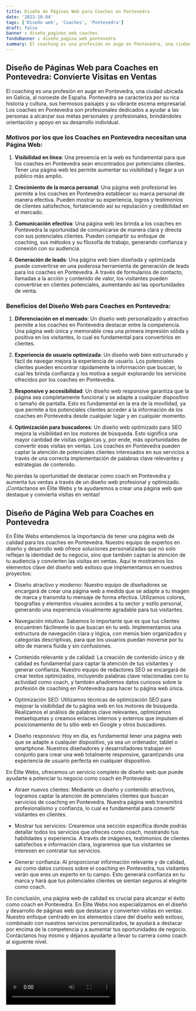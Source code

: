 ```yaml
---
title: Diseño de Páginas Web para Coaches en Pontevedra
date: '2023-10-04'
tags: ['Diseño web', 'Coaches', 'Pontevedra']
draft: false
banner : diseño_paginas_web_coaches
fondoBanner : diseño_pagina_web_pontevedra
summary: El coaching es una profesión en auge en Pontevedra, una ciudad ubicada en Galicia, al noroeste de España. Pontevedra se caracteriza por su rica historia y cultura, sus hermosos paisajes y su vibrante escena empresarial. Los coaches en Pontevedra son profesionales dedicados a ayudar a las personas a alcanzar sus metas personales y profesionales, brindándoles orientación y apoyo en su desarrollo individual.
---
```


## Diseño de Páginas Web para Coaches en Pontevedra: Convierte Visitas en Ventas

El coaching es una profesión en auge en Pontevedra, una ciudad ubicada en Galicia, al noroeste de España. Pontevedra se caracteriza por su rica historia y cultura, sus hermosos paisajes y su vibrante escena empresarial. Los coaches en Pontevedra son profesionales dedicados a ayudar a las personas a alcanzar sus metas personales y profesionales, brindándoles orientación y apoyo en su desarrollo individual.

### Motivos por los que los Coaches en Pontevedra necesitan una Página Web:

1. **Visibilidad en línea**: Una presencia en la web es fundamental para que los coaches en Pontevedra sean encontrados por potenciales clientes. Tener una página web les permite aumentar su visibilidad y llegar a un público más amplio.

2. **Crecimiento de la marca personal**: Una página web profesional les permite a los coaches en Pontevedra establecer su marca personal de manera efectiva. Pueden mostrar su experiencia, logros y testimonios de clientes satisfechos, fortaleciendo así su reputación y credibilidad en el mercado.

3. **Comunicación efectiva**: Una página web les brinda a los coaches en Pontevedra la oportunidad de comunicarse de manera clara y directa con sus potenciales clientes. Pueden compartir su enfoque de coaching, sus métodos y su filosofía de trabajo, generando confianza y conexión con su audiencia.

4. **Generación de leads**: Una página web bien diseñada y optimizada puede convertirse en una poderosa herramienta de generación de leads para los coaches en Pontevedra. A través de formularios de contacto, llamadas a la acción y contenido de valor, los visitantes pueden convertirse en clientes potenciales, aumentando así las oportunidades de venta.

### Beneficios del Diseño Web para Coaches en Pontevedra:

1. **Diferenciación en el mercado**: Un diseño web personalizado y atractivo permite a los coaches en Pontevedra destacar entre la competencia. Una página web única y memorable crea una primera impresión sólida y positiva en los visitantes, lo cual es fundamental para convertirlos en clientes.

2. **Experiencia de usuario optimizada**: Un diseño web bien estructurado y fácil de navegar mejora la experiencia de usuario. Los potenciales clientes pueden encontrar rápidamente la información que buscan, lo cual les brinda confianza y los motiva a seguir explorando los servicios ofrecidos por los coaches en Pontevedra.

3. **Responsive y accesibilidad**: Un diseño web responsive garantiza que la página sea completamente funcional y se adapte a cualquier dispositivo o tamaño de pantalla. Esto es fundamental en la era de la movilidad, ya que permite a los potenciales clientes acceder a la información de los coaches en Pontevedra desde cualquier lugar y en cualquier momento.

4. **Optimización para buscadores**: Un diseño web optimizado para SEO mejora la visibilidad en los motores de búsqueda. Esto significa una mayor cantidad de visitas orgánicas y, por ende, más oportunidades de convertir esas visitas en ventas. Los coaches en Pontevedra pueden captar la atención de potenciales clientes interesados en sus servicios a través de una correcta implementación de palabras clave relevantes y estrategias de contenido.

No pierdas la oportunidad de destacar como coach en Pontevedra y aumenta tus ventas a través de un diseño web profesional y optimizado. ¡Contáctanos en Élite Webs y te ayudaremos a crear una página web que destaque y convierta visitas en ventas!

<GifSeo />

<Cta />

## Diseño de Página Web para Coaches en Pontevedra

En Élite Webs entendemos la importancia de tener una página web de calidad para los coaches en Pontevedra. Nuestro equipo de expertos en diseño y desarrollo web ofrece soluciones personalizadas que no solo reflejan la identidad de tu negocio, sino que también captan la atención de tu audiencia y convierten las visitas en ventas. Aquí te mostramos los elementos clave del diseño web exitoso que implementamos en nuestros proyectos:

- Diseño atractivo y moderno: Nuestro equipo de diseñadores se encargará de crear una página web a medida que se adapte a tu imagen de marca y transmita tu mensaje de forma efectiva. Utilizamos colores, tipografías y elementos visuales acordes a tu sector y estilo personal, generando una experiencia visualmente agradable para tus visitantes.

- Navegación intuitiva: Sabemos lo importante que es que tus clientes encuentren fácilmente lo que buscan en tu web. Implementamos una estructura de navegación clara y lógica, con menús bien organizados y categorías descriptivas, para que los usuarios puedan moverse por tu sitio de manera fluida y sin confusiones.

- Contenido relevante y de calidad: La creación de contenido único y de calidad es fundamental para captar la atención de tus visitantes y generar confianza. Nuestro equipo de redactores SEO se encargará de crear textos optimizados, incluyendo palabras clave relacionadas con tu actividad como coach, y también añadiremos datos curiosos sobre la profesión de coaching en Pontevedra para hacer tu página web única.

- Optimización SEO: Utilizamos técnicas de optimización SEO para mejorar la visibilidad de tu página web en los motores de búsqueda. Realizamos el análisis de palabras clave relevantes, optimizamos metaetiquetas y creamos enlaces internos y externos que impulsen el posicionamiento de tu sitio web en Google y otros buscadores.

- Diseño responsivo: Hoy en día, es fundamental tener una página web que se adapte a cualquier dispositivo, ya sea un ordenador, tablet o smartphone. Nuestros diseñadores y desarrolladores trabajan en conjunto para crear una web totalmente responsive, garantizando una experiencia de usuario perfecta en cualquier dispositivo.

En Élite Webs, ofrecemos un servicio completo de diseño web que puede ayudarte a potenciar tu negocio como coach en Pontevedra:

- Atraer nuevos clientes: Mediante un diseño y contenido atractivos, logramos captar la atención de potenciales clientes que buscan servicios de coaching en Pontevedra. Nuestra página web transmitirá profesionalismo y confianza, lo cual es fundamental para convertir visitantes en clientes.

- Mostrar tus servicios: Crearemos una sección específica donde podrás detallar todos los servicios que ofreces como coach, mostrando tus habilidades y experiencia. A través de imágenes, testimonios de clientes satisfechos e información clara, lograremos que tus visitantes se interesen en contratar tus servicios.

- Generar confianza: Al proporcionar información relevante y de calidad, así como datos curiosos sobre el coaching en Pontevedra, tus visitantes verán que eres un experto en tu campo. Esto generará confianza en tu marca y hará que tus potenciales clientes se sientan seguros al elegirte como coach.

En conclusión, una página web de calidad es crucial para alcanzar el éxito como coach en Pontevedra. En Élite Webs nos especializamos en el diseño y desarrollo de páginas web que destacan y convierten visitas en ventas. Nuestro enfoque centrado en los elementos clave del diseño web exitoso, combinado con nuestros servicios personalizados, te ayudará a destacar por encima de la competencia y a aumentar tus oportunidades de negocio. Contáctanos hoy mismo y déjanos ayudarte a llevar tu carrera como coach al siguiente nivel.

<Video />

<CtaBot job='Coaches' city='Pontevedra'/>

<Gmaps query='Pontevedra+españa+maps' />
